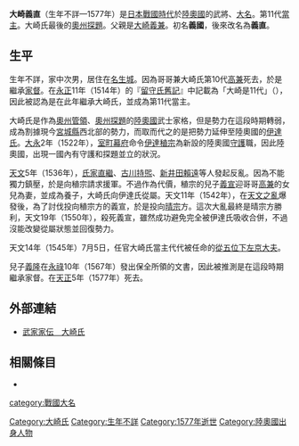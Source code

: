 {{unreferenced|time=2016-05-14T14:42:56+00:00}}
{{日本武士
|名稱= 大崎 義直
|圖片名稱= 
|圖片大小= 
|圖片說明= 
|時代= [[日本戰國時代|日本戰國時代]]
|出生日期= 不詳
|出生地點= 
|逝世日期= [[天正_(日本)|天正]]5年（1577年）
|逝世地點= 
|假名= 
|羅馬字= 
|幼名= 
|改名= 義國→義直
|别名= 彦三郎（通稱）
|諡号= 
|神号= 
|戒名= 
|洗禮名= 
|墓所= 
|朝廷官位= [[從五位上|從五位上]][[左京大夫|左京大夫]]
|幕府職位= 
|主君= 
|藩= 
|氏族= {{tsl|ja|大崎氏}}
|父母= 父：[[大崎義兼|大崎義兼]]
|養父= 
|養母= 
|兄弟= 兄：[[大崎高兼|高兼]]<BR>弟：[[高清水直堅|直堅]]
|姐妹= 妹：[[黑川晴氏|黑川晴氏]]正室
|正室= 
|側室= 
|嗣子= '''[[大崎義隆|義隆]]'''、[[黑川義康|義康]]
|嗣女= [[釋妙英|釋妙英]]（[[最上義光|最上義光]]正室）
|養子= 
|養女= 
}}
{{japanese|japanese=大崎 義直|kana=おおさき よしなお|romaji=Ōsaki Yoshinao}}
'''大崎義直'''（生年不詳—1577年）是[[日本戰國時代|日本戰國時代]]於[[陸奧國|陸奧國]]的武將、[[大名_(稱謂)|大名]]。{{tsl|ja|大崎氏}}第11代[[當主|當主]]。大崎氏最後的[[奧州探題|奧州探題]]。父親是[[大崎義兼|大崎義兼]]。初名'''義國'''，後來改名為'''義直'''。

== 生平 ==
生年不詳，家中次男，居住在[[名生城|名生城]]。因為哥哥兼大崎氏第10代[[大崎高兼|高兼]]死去，於是繼承[[家督|家督]]。在[[永正|永正]]11年（1514年）的『[[留守氏舊記|留守氏舊記]]』中記載為「大崎是11代」（{{lang|ja|大崎は11代}}），因此被認為是在此年繼承大崎氏，並成為第11代當主。

大崎氏是作為[[奧州管領|奧州管領]]、[[奧州探題|奧州探題]]的[[陸奧國|陸奧國]]武士家格，但是勢力在這段時期轉弱，成為割據現今[[宮城縣|宮城縣]]西北部的勢力，而取而代之的是把勢力延伸至陸奧國的[[伊達氏|伊達氏]]。[[大永|大永]]2年（1522年），[[室町幕府|室町幕府]]命令[[伊達稙宗|伊達稙宗]]為新設的陸奧國[[守護|守護]]職，因此陸奧國，出現一國內有守護和探題並立的狀況。

[[天文_(後奈良天皇)|天文]]5年（1536年），[[氏家直繼|氏家直繼]]、[[古川持煕|古川持煕]]、[[新井田賴遠|新井田賴遠]]等人發起反亂。因為不能獨力鎮壓，於是向稙宗請求援軍。不過作為代價，稙宗的兒子[[大崎義宣|義宣]]迎哥哥[[大崎高兼|高兼]]的女兒為妻，並成為養子，大崎氏向伊達氏從屬。天文11年（1542年），在[[天文之亂|天文之亂]]爆發後，為了討伐投向稙宗方的義宣，於是投向[[伊達晴宗|晴宗]]方。這次大亂最終是晴宗方勝利，天文19年（1550年），殺死義宣，雖然成功避免完全被伊達氏吸收合併，不過沒能改變從屬狀態並回復勢力。

天文14年（1545年）7月5日，任官大崎氏當主代代被任命的[[從五位下|從五位下]][[左京大夫|左京大夫]]。

兒子[[大崎義隆|義隆]]在[[永祿|永祿]]10年（1567年）發出保全所領的文書，因此被推測是在這段時期繼承家督。在[[天正_(日本)|天正]]5年（1577年）死去。

== 外部連結 ==
*[http://www2.harimaya.com/sengoku/html/osaki_k.html 武家家伝＿大崎氏]{{Wayback|url=http://www2.harimaya.com/sengoku/html/osaki_k.html |date=20160529181649 }}

== 相關條目 ==
*{{tsl|ja|大崎氏}}

[[Category:大崎氏|Category:大崎氏]]
[[category:戰國大名|category:戰國大名]]
[[Category:生年不詳|Category:生年不詳]]
[[Category:1577年逝世|Category:1577年逝世]]
[[Category:陸奧國出身人物|Category:陸奧國出身人物]]